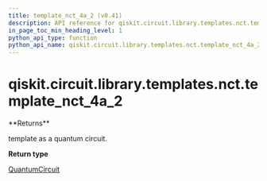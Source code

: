 ```yaml
---
title: template_nct_4a_2 (v0.41)
description: API reference for qiskit.circuit.library.templates.nct.template_nct_4a_2 in qiskit v0.41
in_page_toc_min_heading_level: 1
python_api_type: function
python_api_name: qiskit.circuit.library.templates.nct.template_nct_4a_2
---
```


<span id="qiskit-circuit-library-templates-nct-template-nct-4a-2" />

# qiskit.circuit.library.templates.nct.template\_nct\_4a\_2

<Function id="qiskit.circuit.library.templates.nct.template_nct_4a_2" isDedicatedPage={true} github="https://github.com/qiskit/qiskit/tree/stable/0.23/qiskit/circuit/library/templates/nct/template_nct_4a_2.py" signature="template_nct_4a_2()">
  **Returns**

  template as a quantum circuit.

  **Return type**

  [QuantumCircuit](qiskit.circuit.QuantumCircuit "qiskit.circuit.QuantumCircuit")
</Function>


